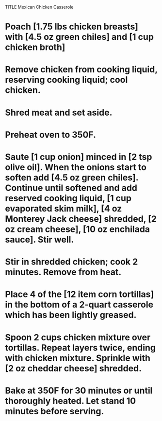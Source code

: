TITLE Mexican Chicken Casserole

# Poach [1.75 lbs chicken breasts] with [4.5 oz green chiles] and [1 cup chicken broth]
# Remove chicken from cooking liquid, reserving cooking liquid; cool chicken.
# Shred meat and set aside.
# Preheat oven to 350F.
# Saute [1 cup onion] minced in [2 tsp olive oil]. When the onions start to soften add [4.5 oz green chiles]. Continue until softened and add reserved cooking liquid, [1 cup evaporated skim milk], [4 oz Monterey Jack cheese] shredded, [2 oz cream cheese], [10 oz enchilada sauce]. Stir well.
# Stir in shredded chicken; cook 2 minutes. Remove from heat.
# Place 4 of the [12 item corn tortillas] in the bottom of a 2-quart casserole which has been lightly greased.
# Spoon 2 cups chicken mixture over tortillas. Repeat layers twice, ending with chicken mixture. Sprinkle with [2 oz cheddar cheese] shredded.
# Bake at 350F for 30 minutes or until thoroughly heated. Let stand 10 minutes before serving.
